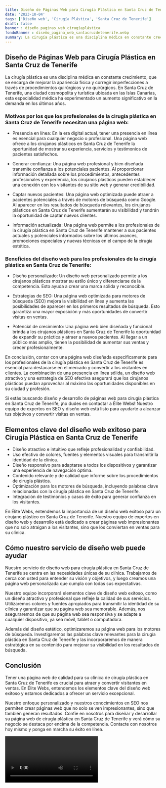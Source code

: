```yaml
---
title: Diseño de Páginas Web para Cirugía Plástica en Santa Cruz de Tenerife
date: '2023-10-04'
tags: ['Diseño web', 'Cirugía Plástica', 'Santa Cruz de Tenerife']
draft: false
banner : diseño_paginas_web_cirugíaplástica
fondoBanner : diseño_pagina_web_santacruzdetenerife.webp
summary: La cirugía plástica es una disciplina médica en constante crecimiento, que se encarga de mejorar la apariencia física y corregir imperfecciones a través de procedimientos quirúrgicos y no quirúrgicos. En Santa Cruz de Tenerife, una ciudad cosmopolita y turística ubicada en las Islas Canarias, esta especialidad médica ha experimentado un aumento significativo en la demanda en los últimos años.
---
```


## Diseño de Páginas Web para Cirugía Plástica en Santa Cruz de Tenerife

La cirugía plástica es una disciplina médica en constante crecimiento, que se encarga de mejorar la apariencia física y corregir imperfecciones a través de procedimientos quirúrgicos y no quirúrgicos. En Santa Cruz de Tenerife, una ciudad cosmopolita y turística ubicada en las Islas Canarias, esta especialidad médica ha experimentado un aumento significativo en la demanda en los últimos años.

### Motivos por los que los profesionales de la cirugía plástica en Santa Cruz de Tenerife necesitan una página web:

- Presencia en línea: En la era digital actual, tener una presencia en línea es esencial para cualquier negocio o profesional. Una página web ofrece a los cirujanos plásticos en Santa Cruz de Tenerife la oportunidad de mostrar su experiencia, servicios y testimonios de pacientes satisfechos.

- Generar confianza: Una página web profesional y bien diseñada transmite confianza a los potenciales pacientes. Al proporcionar información detallada sobre los procedimientos, antecedentes profesionales y experiencia, los cirujanos plásticos pueden establecer una conexión con los visitantes de su sitio web y generar credibilidad.

- Captar nuevos pacientes: Una página web optimizada puede atraer a pacientes potenciales a través de motores de búsqueda como Google. Al aparecer en los resultados de búsqueda relevantes, los cirujanos plásticos en Santa Cruz de Tenerife aumentarán su visibilidad y tendrán la oportunidad de captar nuevos clientes.

- Información actualizada: Una página web permite a los profesionales de la cirugía plástica en Santa Cruz de Tenerife mantener a sus pacientes actuales y potenciales informados sobre los últimos avances, promociones especiales y nuevas técnicas en el campo de la cirugía estética.

### Beneficios del diseño web para los profesionales de la cirugía plástica en Santa Cruz de Tenerife:

- Diseño personalizado: Un diseño web personalizado permite a los cirujanos plásticos mostrar su estilo único y diferenciarse de la competencia. Esto ayuda a crear una marca sólida y reconocible.

- Estrategias de SEO: Una página web optimizada para motores de búsqueda (SEO) mejora la visibilidad en línea y aumenta las posibilidades de aparecer en los primeros resultados de búsqueda. Esto garantiza una mayor exposición y más oportunidades de convertir visitas en ventas.

- Potencial de crecimiento: Una página web bien diseñada y funcional brinda a los cirujanos plásticos en Santa Cruz de Tenerife la oportunidad de expandir su práctica y atraer a nuevos pacientes. Al llegar a un público más amplio, tienen la posibilidad de aumentar sus ventas y crecer profesionalmente.

En conclusión, contar con una página web diseñada específicamente para los profesionales de la cirugía plástica en Santa Cruz de Tenerife es esencial para destacarse en el mercado y convertir a los visitantes en clientes. La combinación de una presencia en línea sólida, un diseño web atractivo y una estrategia de SEO efectiva asegurará que los cirujanos plásticos puedan aprovechar al máximo las oportunidades disponibles en su ciudad y profesión.

Si estás buscando diseño y desarrollo de páginas web para cirugía plástica en Santa Cruz de Tenerife, ¡no dudes en contactar a Élite Webs! Nuestro equipo de expertos en SEO y diseño web está listo para ayudarte a alcanzar tus objetivos y convertir visitas en ventas.

<GifSeo />

<Cta />

## Elementos clave del diseño web exitoso para Cirugía Plástica en Santa Cruz de Tenerife

- Diseño atractivo e intuitivo que refleje profesionalidad y confiabilidad.
- Uso efectivo de colores, fuentes y elementos visuales para transmitir la identidad de la clínica.
- Diseño responsivo para adaptarse a todos los dispositivos y garantizar una experiencia de navegación óptima.
- Contenido relevante y de calidad que informe sobre los procedimientos de cirugía plástica.
- Optimización para los motores de búsqueda, incluyendo palabras clave relacionadas con la cirugía plástica en Santa Cruz de Tenerife.
- Integración de testimonios y casos de éxito para generar confianza en los visitantes.

En Élite Webs, entendemos la importancia de un diseño web exitoso para un cirujano plástico en Santa Cruz de Tenerife. Nuestro equipo de expertos en diseño web y desarrollo está dedicado a crear páginas web impresionantes que no solo atraigan a los visitantes, sino que los conviertan en ventas para su clínica.

## Cómo nuestro servicio de diseño web puede ayudar

Nuestro servicio de diseño web para cirugía plástica en Santa Cruz de Tenerife se centra en las necesidades únicas de su clínica. Trabajamos de cerca con usted para entender su visión y objetivos, y luego creamos una página web personalizada que cumpla con todas sus expectativas.

Nuestro equipo incorporará elementos clave de diseño web exitoso, como un diseño atractivo y profesional que refleje la calidad de sus servicios. Utilizaremos colores y fuentes apropiados para transmitir la identidad de su clínica y garantizar que su página web sea memorable. Además, nos aseguraremos de que su página web sea responsiva y se adapte a cualquier dispositivo, ya sea móvil, tablet o computadora.

Además del diseño estético, optimizaremos su página web para los motores de búsqueda. Investigaremos las palabras clave relevantes para la cirugía plástica en Santa Cruz de Tenerife y las incorporaremos de manera estratégica en su contenido para mejorar su visibilidad en los resultados de búsqueda.

## Conclusión

Tener una página web de calidad para su clínica de cirugía plástica en Santa Cruz de Tenerife es crucial para atraer y convertir visitantes en ventas. En Élite Webs, entendemos los elementos clave del diseño web exitoso y estamos dedicados a ofrecer un servicio excepcional.

Nuestro enfoque personalizado y nuestros conocimientos en SEO nos permiten crear páginas web que no solo se ven impresionantes, sino que también generan resultados. Confíe en nosotros para diseñar y desarrollar su página web de cirugía plástica en Santa Cruz de Tenerife y verá cómo su negocio se destaca por encima de la competencia. Contacte con nosotros hoy mismo y ponga en marcha su éxito en línea.

<Video />

<CtaBot job='Cirugía Plástica' city='Santa Cruz de Tenerife'/>

<Gmaps query='Santa Cruz de Tenerife+españa+maps' />